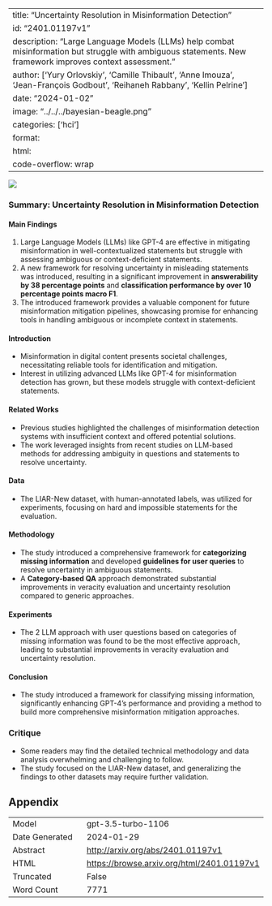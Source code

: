 
---
title: "Uncertainty Resolution in Misinformation Detection"
id: "2401.01197v1"
description: "Large Language Models (LLMs) help combat misinformation but struggle with ambiguous statements. New framework improves context assessment."
author: ['Yury Orlovskiy', 'Camille Thibault', 'Anne Imouza', 'Jean-François Godbout', 'Reihaneh Rabbany', 'Kellin Pelrine']
date: "2024-01-02"
image: "../../../bayesian-beagle.png"
categories: ['hci']
format:
  html:
    code-overflow: wrap
---

![](None)

### Summary: Uncertainty Resolution in Misinformation Detection

#### Main Findings
1. Large Language Models (LLMs) like GPT-4 are effective in mitigating misinformation in well-contextualized statements but struggle with assessing ambiguous or context-deficient statements.
2. A new framework for resolving uncertainty in misleading statements was introduced, resulting in a significant improvement in **answerability by 38 percentage points** and **classification performance by over 10 percentage points macro F1**.
3. The introduced framework provides a valuable component for future misinformation mitigation pipelines, showcasing promise for enhancing tools in handling ambiguous or incomplete context in statements.

#### Introduction
- Misinformation in digital content presents societal challenges, necessitating reliable tools for identification and mitigation.
- Interest in utilizing advanced LLMs like GPT-4 for misinformation detection has grown, but these models struggle with context-deficient statements.

#### Related Works
- Previous studies highlighted the challenges of misinformation detection systems with insufficient context and offered potential solutions.
- The work leveraged insights from recent studies on LLM-based methods for addressing ambiguity in questions and statements to resolve uncertainty.

#### Data
- The LIAR-New dataset, with human-annotated labels, was utilized for experiments, focusing on hard and impossible statements for the evaluation.

#### Methodology
- The study introduced a comprehensive framework for **categorizing missing information** and developed **guidelines for user queries** to resolve uncertainty in ambiguous statements.
- A **Category-based QA** approach demonstrated substantial improvements in veracity evaluation and uncertainty resolution compared to generic approaches.

#### Experiments
- The 2 LLM approach with user questions based on categories of missing information was found to be the most effective approach, leading to substantial improvements in veracity evaluation and uncertainty resolution.

#### Conclusion
- The study introduced a framework for classifying missing information, significantly enhancing GPT-4's performance and providing a method to build more comprehensive misinformation mitigation approaches.

### Critique
- Some readers may find the detailed technical methodology and data analysis overwhelming and challenging to follow.
- The study focused on the LIAR-New dataset, and generalizing the findings to other datasets may require further validation.

## Appendix

|          |          |
|----------|----------|
| Model     | gpt-3.5-turbo-1106       |
| Date Generated     | 2024-01-29       |
| Abstract | [http://arxiv.org/abs/2401.01197v1](http://arxiv.org/abs/2401.01197v1)        |
| HTML     | [https://browse.arxiv.org/html/2401.01197v1](https://browse.arxiv.org/html/2401.01197v1)       |
| Truncated       | False       |
| Word Count       | 7771       |